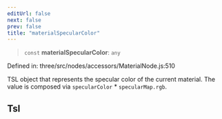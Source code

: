 ```yaml
---
editUrl: false
next: false
prev: false
title: "materialSpecularColor"
---
```


> `const` **materialSpecularColor**: `any`

Defined in: three/src/nodes/accessors/MaterialNode.js:510

TSL object that represents the specular color of the current material.
The value is composed via `specularColor` * `specularMap.rgb`.

## Tsl
